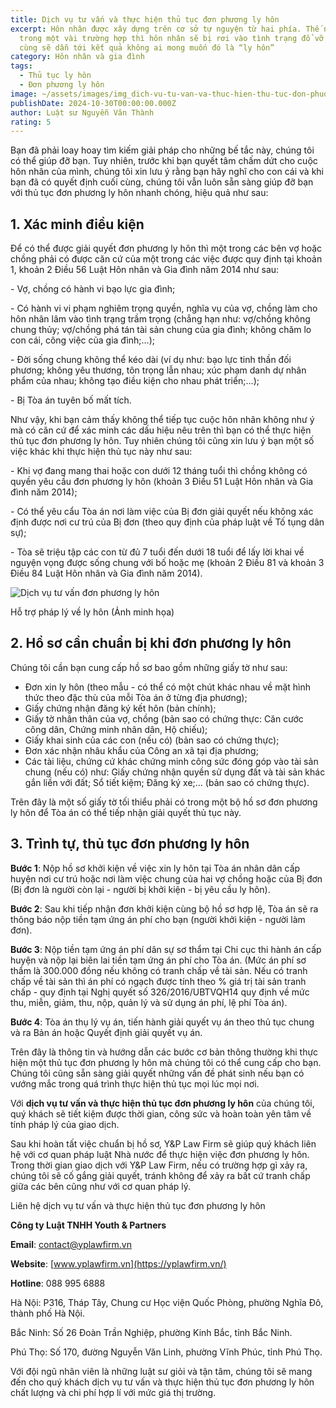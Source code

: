 ```yaml
---
title: Dịch vụ tư vấn và thực hiện thủ tục đơn phương ly hôn
excerpt: Hôn nhân được xây dựng trên cơ sở tự nguyện từ hai phía. Thế nhưng
  trong một vài trường hợp thì hôn nhân sẽ bị rơi vào tình trạng đổ vỡ và cuối
  cùng sẽ dẫn tới kết quả không ai mong muốn đó là “ly hôn”
category: Hôn nhân và gia đình
tags:
  - Thủ tục ly hôn
  - Đơn phương ly hôn
image: ~/assets/images/img_dich-vu-tu-van-va-thuc-hien-thu-tuc-don-phuong-ly-hon.jpg
publishDate: 2024-10-30T00:00:00.000Z
author: Luật sư Nguyễn Văn Thành
rating: 5
---
```

Bạn đã phải loay hoay tìm kiếm giải pháp cho những bế tắc này, chúng tôi có thể giúp đỡ bạn. Tuy nhiên, trước khi bạn quyết tâm chấm dứt cho cuộc hôn nhân của mình, chúng tôi xin lưu ý rằng bạn hãy nghĩ cho con cái và khi bạn đã có quyết định cuối cùng, chúng tôi vẫn luôn sẵn sàng giúp đỡ bạn với thủ tục đơn phương ly hôn nhanh chóng, hiệu quả như sau:

## 1. Xác minh điều kiện

Để có thể được giải quyết đơn phương ly hôn thì một trong các bên vợ hoặc chồng phải có được căn cứ của một trong các việc được quy định tại khoản 1, khoản 2 Điều 56 Luật Hôn nhân và Gia đình năm 2014 như sau:

\- Vợ, chồng có hành vi bạo lực gia đình;

\- Có hành vi vi phạm nghiêm trọng quyền, nghĩa vụ của vợ, chồng làm cho hôn nhân lâm vào tình trạng trầm trọng (chẳng hạn như: vợ/chồng không chung thủy; vợ/chồng phá tán tài sản chung của gia đình; không chăm lo con cái, công việc của gia đình;…);

\- Đời sống chung không thể kéo dài (ví dụ như: bạo lực tinh thần đối phương; không yêu thương, tôn trọng lẫn nhau; xúc phạm danh dự nhân phẩm của nhau; không tạo điều kiện cho nhau phát triển;…);

\- Bị Tòa án tuyên bố mất tích.

Như vậy, khi bạn cảm thấy không thể tiếp tục cuộc hôn nhân không như ý mà có căn cứ để xác minh các dấu hiệu nêu trên thì bạn có thể thực hiện thủ tục đơn phương ly hôn. Tuy nhiên chúng tôi cũng xin lưu ý bạn một số việc khác khi thực hiện thủ tục này như sau:

\- Khi vợ đang mang thai hoặc con dưới 12 tháng tuổi thì chồng không có quyền yêu cầu đơn phương ly hôn (khoản 3 Điều 51 Luật Hôn nhân và Gia đình năm 2014);

\- Có thể yêu cẩu Tòa án nơi làm việc của Bị đơn giải quyết nếu không xác định được nơi cư trú của Bị đơn (theo quy định của pháp luật về Tố tụng dân sự);

\- Tòa sẽ triệu tập các con từ đủ 7 tuổi đến dưới 18 tuổi để lấy lời khai về nguyện vọng được sống chung với bố hoặc mẹ (khoản 2 Điều 81 và khoản 3 Điều 84 Luật Hôn nhân và Gia đình năm 2014).

![Dịch vụ tư vấn đơn phương ly hôn](~/assets/images/dich-vu-tu-van-don-phuong-ly-hon.jpg "Dịch vụ tư vấn đơn phương ly hôn")

Hỗ trợ pháp lý về ly hôn (Ảnh minh họa)

## 2. Hồ sơ cần chuẩn bị khi đơn phương ly hôn

Chúng tôi cần bạn cung cấp hồ sơ bao gồm những giấy tờ như sau:

* Đơn xin ly hôn (theo mẫu - có thể có một chút khác nhau về mặt hình thức theo đặc thù của mỗi Tòa án ở từng địa phương);
* Giấy chứng nhận đăng ký kết hôn (bản chính);
* Giấy tờ nhân thân của vợ, chồng (bản sao có chứng thực: Căn cước công dân, Chứng minh nhân dân, Hộ chiếu);
* Giấy khai sinh của các con (nếu có) (bản sao có chứng thực);
* Đơn xác nhận nhâu khẩu của Công an xã tại địa phương;
* Các tài liệu, chứng cứ khác chứng minh công sức đóng góp vào tài sản chung (nếu có) như: Giấy chứng nhận quyền sử dụng đất và tài sản khác gắn liền với đất; Sổ tiết kiệm; Đăng ký xe;… (bản sao có chứng thực).

Trên đây là một số giấy tờ tối thiểu phải có trong một bộ hồ sơ đơn phương ly hôn để Tòa án có thể tiếp nhận giải quyết thủ tục này.

## 3. Trình tự, thủ tục đơn phương ly hôn

**Bước 1**: Nộp hồ sơ khởi kiện về việc xin ly hôn tại Tòa án nhân dân cấp huyện nơi cư trú hoặc nơi làm việc chung của hai vợ chồng hoặc của Bị đơn (Bị đơn là người còn lại - người bị khởi kiện - bị yêu cầu ly hôn).

**Bước 2**: Sau khi tiếp nhận đơn khởi kiện cùng bộ hồ sơ hợp lệ, Tòa án sẽ ra thông báo nộp tiền tạm ứng án phí cho bạn (người khởi kiện - người làm đơn).

**Bước 3**: Nộp tiền tạm ứng án phí dân sự sơ thẩm tại Chi cục thi hành án cấp huyện và nộp lại biên lai tiền tạm ứng án phí cho Tòa án. (Mức án phí sơ thẩm là 300.000 đồng nếu không có tranh chấp về tài sản. Nếu có tranh chấp về tài sản thì án phí có ngạch được tính theo % giá trị tài sản tranh chấp - quy định tại Nghị quyết số 326/2016/UBTVQH14 quy định về mức thu, miễn, giảm, thu, nộp, quản lý và sử dụng án phí, lệ phí Tòa án).

**Bước 4**: Tòa án thụ lý vụ án, tiến hành giải quyết vụ án theo thủ tục chung và ra Bản án hoặc Quyết định giải quyết vụ án.

Trên đây là thông tin và hướng dẫn các bước cơ bản thông thường khi thực hiện một thủ tục đơn phương ly hôn mà chúng tôi có thể cung cấp cho bạn. Chúng tôi cũng sẵn sàng giải quyết những vấn đề phát sinh nếu bạn có vướng mắc trong quá trình thực hiện thủ tục mọi lúc mọi nơi.

Với **dịch vụ tư vấn và thực hiện thủ tục đơn phương ly hôn** của chúng tôi, quý khách sẽ tiết kiệm được thời gian, công sức và hoàn toàn yên tâm về tính pháp lý của giao dịch.

Sau khi hoàn tất việc chuẩn bị hồ sơ, Y&P Law Firm sẽ giúp quý khách liên hệ với cơ quan pháp luật Nhà nước để thực hiện việc đơn phương ly hôn. Trong thời gian giao dịch với Y&P Law Firm, nếu có trường hợp gì xảy ra, chúng tôi sẽ cố gắng giải quyết, tránh không để xảy ra bất cứ tranh chấp giữa các bên cũng như với cơ quan pháp lý.

Liên hệ dịch vụ tư vấn và thực hiện thủ tục đơn phương ly hôn 

**Công ty Luật TNHH Youth & Partners**

**Email**: contact@yplawfirm.vn

**Website**: [www.yplawfirm.vn](https://yplawfirm.vn/)

**Hotline**: 088 995 6888

Hà Nội: P316, Tháp Tây, Chung cư Học viện Quốc Phòng, phường Nghĩa Đô, thành phố Hà Nội.

Bắc Ninh: Số 26 Đoàn Trần Nghiệp, phường Kinh Bắc, tỉnh Bắc Ninh.

Phú Thọ: Số 170, đường Nguyễn Văn Linh, phường Vĩnh Phúc, tỉnh Phú Thọ.

Với đội ngũ nhân viên là những luật sư giỏi và tận tâm, chúng tôi sẽ mang đến cho quý khách dịch vụ tư vấn và thực hiện thủ tục đơn phương ly hôn chất lượng và chi phí hợp lí với mức giá thị trường.
